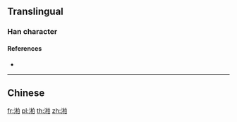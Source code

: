 {{character info/new}}
==Translingual==

===Han character===
{{Han char|rn=85|rad=水|as=09|sn=12|four=|canj=EDHA|ids=⿰氵柏}}

====References====
* {{Han ref|kx=0636.280|dkj=17828|dj=1043.250|hdz=31670.060|uh=6E50|ud=28240}}

----

==Chinese==
{{zh-see|洦|a}}

[[fr:湐]]
[[pl:湐]]
[[th:湐]]
[[zh:湐]]